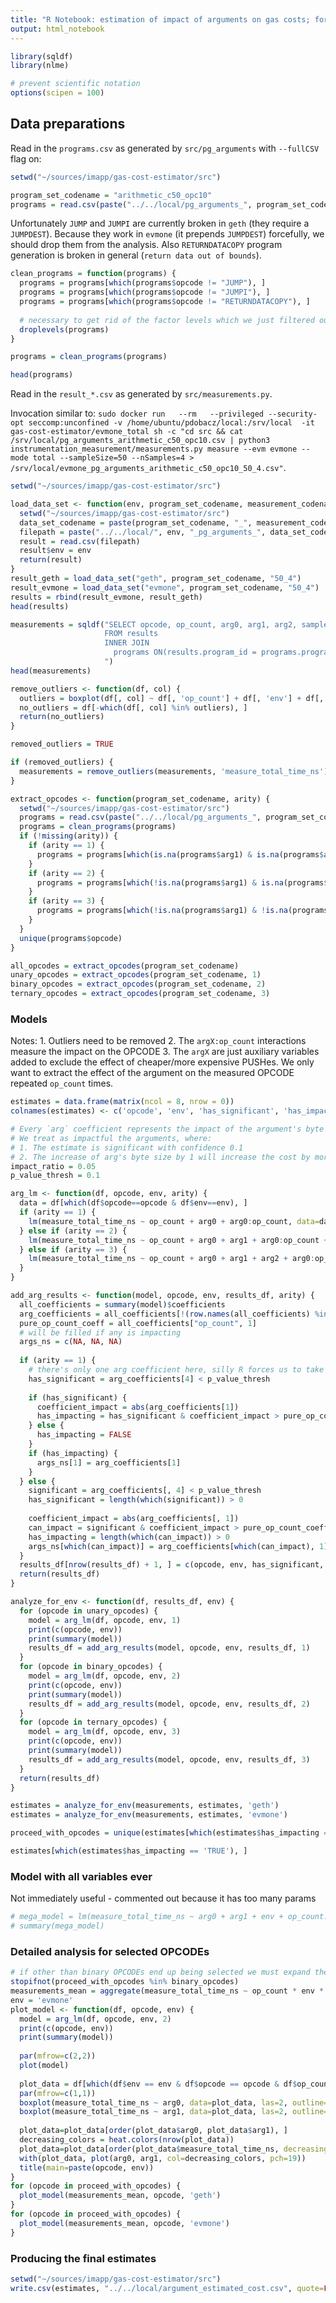 ```yaml
---
title: "R Notebook: estimation of impact of arguments on gas costs; for Gas Cost Estimator"
output: html_notebook
---
```


```r
library(sqldf)
library(nlme)

# prevent scientific notation
options(scipen = 100)
```


## Data preparations

Read in the `programs.csv` as generated by `src/pg_arguments` with `--fullCSV` flag on:
```r
setwd("~/sources/imapp/gas-cost-estimator/src")

program_set_codename = "arithmetic_c50_opc10"
programs = read.csv(paste("../../local/pg_arguments_", program_set_codename, ".csv", sep=""))
```

Unfortunately `JUMP` and `JUMPI` are currently broken in `geth` (they require a `JUMPDEST`).
Because they work in `evmone` (it prepends `JUMPDEST`) forcefully, we should drop them from the analysis.
Also `RETURNDATACOPY` program generation is broken in general (`return data out of bounds`).

```r
clean_programs = function(programs) {
  programs = programs[which(programs$opcode != "JUMP"), ]
  programs = programs[which(programs$opcode != "JUMPI"), ]
  programs = programs[which(programs$opcode != "RETURNDATACOPY"), ]
  
  # necessary to get rid of the factor levels which we just filtered out
  droplevels(programs)
}

programs = clean_programs(programs)

head(programs)
```

Read in the `result_*.csv` as generated by `src/measurements.py`. 

Invocation similar to: `sudo docker run   --rm   --privileged --security-opt seccomp:unconfined -v /home/ubuntu/pdobacz/local:/srv/local  -it gas-cost-estimator/evmone_total sh -c "cd src && cat /srv/local/pg_arguments_arithmetic_c50_opc10.csv | python3 instrumentation_measurement/measurements.py measure --evm evmone --mode total --sampleSize=50 --nSamples=4 > /srv/local/evmone_pg_arguments_arithmetic_c50_opc10_50_4.csv"`. 

```r
setwd("~/sources/imapp/gas-cost-estimator/src")

load_data_set <- function(env, program_set_codename, measurement_codename) {
  setwd("~/sources/imapp/gas-cost-estimator/src")
  data_set_codename = paste(program_set_codename, "_", measurement_codename, sep="")
  filepath = paste("../../local/", env, "_pg_arguments_", data_set_codename, ".csv", sep="")
  result = read.csv(filepath)
  result$env = env
  return(result)
}
result_geth = load_data_set("geth", program_set_codename, "50_4")
result_evmone = load_data_set("evmone", program_set_codename, "50_4")
results = rbind(result_evmone, result_geth)
head(results)
```

```r
measurements = sqldf("SELECT opcode, op_count, arg0, arg1, arg2, sample_id, run_id, measure_total_time_ns, env, results.program_id
                     FROM results
                     INNER JOIN
                       programs ON(results.program_id = programs.program_id)
                     ")
head(measurements)
```
```r
remove_outliers <- function(df, col) {
  outliers = boxplot(df[, col] ~ df[, 'op_count'] + df[, 'env'] + df[, 'opcode'], plot=FALSE)$out
  no_outliers = df[-which(df[, col] %in% outliers), ]
  return(no_outliers)
}

removed_outliers = TRUE

if (removed_outliers) {
  measurements = remove_outliers(measurements, 'measure_total_time_ns')
}
```

```r
extract_opcodes <- function(program_set_codename, arity) {
  setwd("~/sources/imapp/gas-cost-estimator/src")
  programs = read.csv(paste("../../local/pg_arguments_", program_set_codename, ".csv", sep=""))
  programs = clean_programs(programs)
  if (!missing(arity)) {
    if (arity == 1) {
      programs = programs[which(is.na(programs$arg1) & is.na(programs$arg2)), ]
    }
    if (arity == 2) {
      programs = programs[which(!is.na(programs$arg1) & is.na(programs$arg2)), ]
    }
    if (arity == 3) {
      programs = programs[which(!is.na(programs$arg1) & !is.na(programs$arg2)), ]
    }
  }
  unique(programs$opcode)
}

all_opcodes = extract_opcodes(program_set_codename)
unary_opcodes = extract_opcodes(program_set_codename, 1)
binary_opcodes = extract_opcodes(program_set_codename, 2)
ternary_opcodes = extract_opcodes(program_set_codename, 3)
```
### Models

Notes:
1. Outliers need to be removed
2. The `argX:op_count` interactions measure the impact on the OPCODE
3. The `argX` are just auxiliary variables added to exclude the effect of cheaper/more expensive PUSHes. We only want to extract the effect of the argument on the measured OPCODE repeated `op_count` times.

```r

estimates = data.frame(matrix(ncol = 8, nrow = 0))
colnames(estimates) <- c('opcode', 'env', 'has_significant', 'has_impacting', 'estimate_marginal_ns', 'arg0_ns', 'arg1_ns', 'arg2_ns')

# Every `arg` coefficient represents the impact of the argument's byte size growing by 1.
# We treat as impactful the arguments, where:
# 1. The estimate is significant with confidence 0.1
# 2. The increase of arg's byte size by 1 will increase the cost by more than 5%
impact_ratio = 0.05
p_value_thresh = 0.1

arg_lm <- function(df, opcode, env, arity) {
  data = df[which(df$opcode==opcode & df$env==env), ]
  if (arity == 1) {
    lm(measure_total_time_ns ~ op_count + arg0 + arg0:op_count, data=data)
  } else if (arity == 2) {
    lm(measure_total_time_ns ~ op_count + arg0 + arg1 + arg0:op_count + arg1:op_count, data=data)
  } else if (arity == 3) {
    lm(measure_total_time_ns ~ op_count + arg0 + arg1 + arg2 + arg0:op_count + arg1:op_count + arg2:op_count, data=data)
  }
}

add_arg_results <- function(model, opcode, env, results_df, arity) {
  all_coefficients = summary(model)$coefficients
  arg_coefficients = all_coefficients[!(row.names(all_coefficients) %in% c("op_count", "(Intercept)", "arg0", "arg1", "arg2")),]
  pure_op_count_coeff = all_coefficients["op_count", 1]
  # will be filled if any is impacting
  args_ns = c(NA, NA, NA)
    
  if (arity == 1) {
    # there's only one arg coefficient here, silly R forces us to take a special case path...
    has_significant = arg_coefficients[4] < p_value_thresh
  
    if (has_significant) {
      coefficient_impact = abs(arg_coefficients[1])
      has_impacting = has_significant & coefficient_impact > pure_op_count_coeff * impact_ratio
    } else {
      has_impacting = FALSE
    }
    if (has_impacting) {
      args_ns[1] = arg_coefficients[1]
    }
  } else {
    significant = arg_coefficients[, 4] < p_value_thresh
    has_significant = length(which(significant)) > 0
  
    coefficient_impact = abs(arg_coefficients[, 1])
    can_impact = significant & coefficient_impact > pure_op_count_coeff * impact_ratio
    has_impacting = length(which(can_impact)) > 0
    args_ns[which(can_impact)] = arg_coefficients[which(can_impact), 1]
  }
  results_df[nrow(results_df) + 1, ] = c(opcode, env, has_significant, has_impacting, pure_op_count_coeff, args_ns)
  return(results_df)
}

analyze_for_env <- function(df, results_df, env) {
  for (opcode in unary_opcodes) {
    model = arg_lm(df, opcode, env, 1)
    print(c(opcode, env))
    print(summary(model))
    results_df = add_arg_results(model, opcode, env, results_df, 1)
  }
  for (opcode in binary_opcodes) {
    model = arg_lm(df, opcode, env, 2)
    print(c(opcode, env))
    print(summary(model))
    results_df = add_arg_results(model, opcode, env, results_df, 2)
  }
  for (opcode in ternary_opcodes) {
    model = arg_lm(df, opcode, env, 3)
    print(c(opcode, env))
    print(summary(model))
    results_df = add_arg_results(model, opcode, env, results_df, 3)
  }
  return(results_df)
}

estimates = analyze_for_env(measurements, estimates, 'geth')
estimates = analyze_for_env(measurements, estimates, 'evmone')

proceed_with_opcodes = unique(estimates[which(estimates$has_impacting == 'TRUE'), 'opcode'])

estimates[which(estimates$has_impacting == 'TRUE'), ]
```

### Model with all variables ever

Not immediately useful - commented out because it has too many params

```r
# mega_model = lm(measure_total_time_ns ~ arg0 + arg1 + env + op_count:env:opcode + arg0:op_count:env:opcode + arg1:op_count:env:opcode, data=measurements[which(measurements$opcode %in% binary_opcodes), ])
# summary(mega_model)
```

### Detailed analysis for selected OPCODEs

```r
# if other than binary OPCODEs end up being selected we must expand the code
stopifnot(proceed_with_opcodes %in% binary_opcodes)
measurements_mean = aggregate(measure_total_time_ns ~ op_count * env * opcode * arg0 * arg1, measurements[which(measurements$opcode %in% proceed_with_opcodes), ], mean, na.action=na.pass)
env = 'evmone'
plot_model <- function(df, opcode, env) {
  model = arg_lm(df, opcode, env, 2)
  print(c(opcode, env))
  print(summary(model))
  
  par(mfrow=c(2,2))
  plot(model)
  
  plot_data = df[which(df$env == env & df$opcode == opcode & df$op_count != 0), ]
  par(mfrow=c(1,1))
  boxplot(measure_total_time_ns ~ arg0, data=plot_data, las=2, outline=removed_outliers)
  boxplot(measure_total_time_ns ~ arg1, data=plot_data, las=2, outline=removed_outliers)
  
  plot_data=plot_data[order(plot_data$arg0, plot_data$arg1), ]
  decreasing_colors = heat.colors(nrow(plot_data))
  plot_data=plot_data[order(plot_data$measure_total_time_ns, decreasing=TRUE), ]
  with(plot_data, plot(arg0, arg1, col=decreasing_colors, pch=19))
  title(main=paste(opcode, env))
}
for (opcode in proceed_with_opcodes) {
  plot_model(measurements_mean, opcode, 'geth')
} 
for (opcode in proceed_with_opcodes) {
  plot_model(measurements_mean, opcode, 'evmone')
}
```

### Producing the final estimates

```r
setwd("~/sources/imapp/gas-cost-estimator/src")
write.csv(estimates, "../../local/argument_estimated_cost.csv", quote=FALSE, row.names=FALSE)
```

